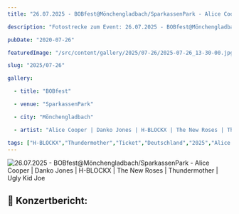```yaml
---
title: "26.07.2025 - BOBfest@Mönchengladbach/SparkassenPark - Alice Cooper | Danko Jones | H-BLOCKX | The New Roses | Thundermother | Ugly Kid Joe"

description: "Fotostrecke zum Event: 26.07.2025 - BOBfest@Mönchengladbach/SparkassenPark - Alice Cooper | Danko Jones | H-BLOCKX | The New Roses | Thundermother | Ugly Kid Joe"

pubDate: "2020-07-26"

featuredImage: "/src/content/gallery/2025/07-26/2025-07-26_13-30-00.jpg"

slug: "2025/07-26"

gallery:

  - title: "BOBfest"

  - venue: "SparkassenPark"

  - city: "Mönchengladbach"

  - artist: "Alice Cooper | Danko Jones | H-BLOCKX | The New Roses | Thundermother | Ugly Kid Joe"

tags: ["H-BLOCKX","Thundermother","Ticket","Deutschland","2025","Alice Cooper","The New Roses","Danko Jones","BOBfest","Festival","Mönchengladbach","SparkassenPark","Ugly Kid Joe"]
---
```


![26.07.2025 - BOBfest@Mönchengladbach/SparkassenPark - Alice Cooper | Danko Jones | H-BLOCKX | The New Roses | Thundermother | Ugly Kid Joe](../../../gallery/2025/07-26/2025-07-26_13-30-00.jpg)

## 🎤 Konzertbericht: